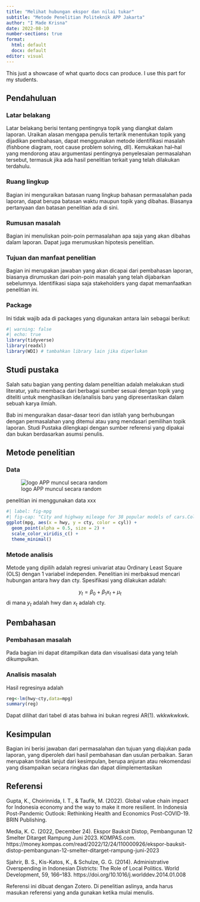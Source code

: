 ---
title: "Melihat hubungan ekspor dan nilai tukar"
subtitle: "Metode Penelitian Politeknik APP Jakarta"
author: "I Made Krisna"
date: 2022-08-10
number-sections: true
format:
  html: default
  docx: default
editor: visual
---

This just a showcase of what quarto docs can produce. I use this part for my students.

## Pendahuluan

### Latar belakang

Latar belakang berisi tentang pentingnya topik yang diangkat dalam laporan. Uraikan alasan mengapa penulis tertarik menentukan topik yang dijadikan pembahasan, dapat menggunakan metode identifikasi masalah (fishbone diagram, root cause problem solving, dll). Kemukakan hal–hal yang mendorong atau argumentasi pentingnya penyelesaian permasalahan tersebut, termasuk jika ada hasil penelitian terkait yang telah dilakukan terdahulu.

### Ruang lingkup

Bagian ini menguraikan batasan ruang lingkup bahasan permasalahan pada laporan, dapat berupa batasan waktu maupun topik yang dibahas. Biasanya pertanyaan dan batasan penelitian ada di sini.

### Rumusan masalah

Bagian ini menuliskan poin-poin permasalahan apa saja yang akan dibahas dalam laporan. Dapat juga merumuskan hipotesis penelitian.

### Tujuan dan manfaat penelitian

Bagian ini merupakan jawaban yang akan dicapai dari pembahasan laporan, biasanya dirumuskan dari poin-poin masalah yang telah dijabarkan sebelumnya. Identifikasi siapa saja stakeholders yang dapat memanfaatkan penelitian ini.

### Package

Ini tidak wajib ada di packages yang digunakan antara lain sebagai berikut:

```{r}
#| warning: false
#| echo: true
library(tidyverse)
library(readxl)
library(WDI) # tambahkan library lain jika diperlukan
```

## Studi pustaka

Salah satu bagian yang penting dalam penelitian adalah melakukan studi literatur, yaitu membaca dari berbagai sumber sesuai dengan topik yang diteliti untuk menghasilkan ide/analisis baru yang dipresentasikan dalam sebuah karya ilmiah.

Bab ini menguraikan dasar-dasar teori dan istilah yang berhubungan dengan permasalahan yang ditemui atau yang mendasari pemilihan topik laporan. Studi Pustaka dilengkapi dengan sumber referensi yang dipakai dan bukan berdasarkan asumsi penulis.

## Metode penelitian

### Data

![logo APP muncul secara random](poltekapp.jpg)

penelitian ini menggunakan data xxx

```{r}
#| label: fig-mpg
#| fig-cap: "City and highway mileage for 38 popular models of cars.Color by number of cylinders"
ggplot(mpg, aes(x = hwy, y = cty, color = cyl)) +
  geom_point(alpha = 0.5, size = 2) +
  scale_color_viridis_c() +
  theme_minimal()
```

### Metode analisis

Metode yang dipilih adalah regresi univariat atau Ordinary Least Square (OLS) dengan 1 variabel independen. Penelitian ini merbaksud mencari hubungan antara hwy dan cty. Spesifikasi yang dilakukan adalah:

$$
y_{t}=\beta_0 + \beta_1 x_t+\mu_t
$$ di mana $y_t$ adalah hwy dan $x_t$ adalah cty.

## Pembahasan

### Pembahasan masalah

Pada bagian ini dapat ditampilkan data dan visualisasi data yang telah dikumpulkan.

### Analisis masalah

Hasil regresinya adalah

```{r}
reg<-lm(hwy~cty,data=mpg)
summary(reg)
```

Dapat dilihat dari tabel di atas bahwa ini bukan regresi AR(1). wkkwkwkwk.

## Kesimpulan

Bagian ini berisi jawaban dari permasalahan dan tujuan yang diajukan pada laporan, yang diperoleh dari hasil pembahasan dan usulan perbaikan. Saran merupakan tindak lanjut dari kesimpulan, berupa anjuran atau rekomendasi yang disampaikan secara ringkas dan dapat diimplementasikan

## Referensi

Gupta, K., Choirinnida, I. T., & Taufik, M. (2022). Global value chain impact for Indonesia economy and the way to make it more resilient. In Indonesia Post-Pandemic Outlook: Rethinking Health and Economics Post-COVID-19. BRIN Publishing.

Media, K. C. (2022, December 24). Ekspor Bauksit Distop, Pembangunan 12 Smelter Ditarget Rampung Juni 2023. KOMPAS.com. https://money.kompas.com/read/2022/12/24/110000926/ekspor-bauksit-distop-pembangunan-12-smelter-ditarget-rampung-juni-2023

Sjahrir, B. S., Kis-Katos, K., & Schulze, G. G. (2014). Administrative Overspending in Indonesian Districts: The Role of Local Politics. World Development, 59, 166--183. https://doi.org/10.1016/j.worlddev.2014.01.008

Referensi ini dibuat dengan Zotero. Di penelitian aslinya, anda harus masukan referensi yang anda gunakan ketika mulai menulis.
